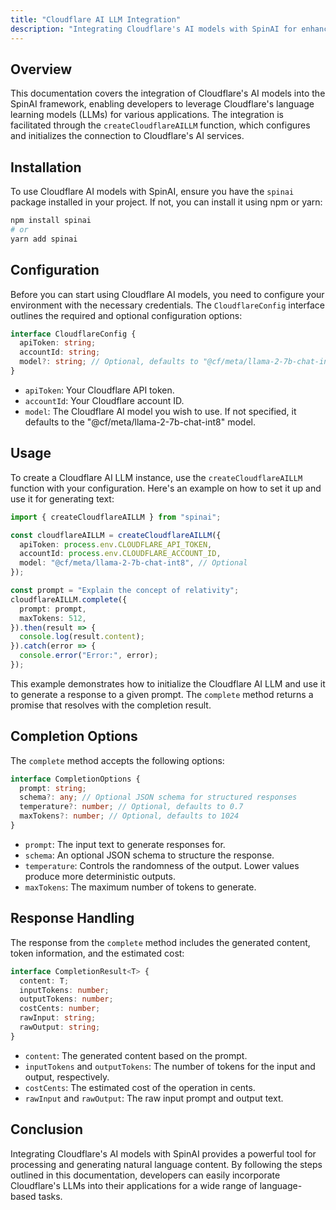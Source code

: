 ```yaml
---
title: "Cloudflare AI LLM Integration"
description: "Integrating Cloudflare's AI models with SpinAI for enhanced language processing capabilities."
---
```


## Overview

This documentation covers the integration of Cloudflare's AI models into the SpinAI framework, enabling developers to leverage Cloudflare's language learning models (LLMs) for various applications. The integration is facilitated through the `createCloudflareAILLM` function, which configures and initializes the connection to Cloudflare's AI services.

## Installation

To use Cloudflare AI models with SpinAI, ensure you have the `spinai` package installed in your project. If not, you can install it using npm or yarn:

```bash
npm install spinai
# or
yarn add spinai
```

## Configuration

Before you can start using Cloudflare AI models, you need to configure your environment with the necessary credentials. The `CloudflareConfig` interface outlines the required and optional configuration options:

```typescript
interface CloudflareConfig {
  apiToken: string;
  accountId: string;
  model?: string; // Optional, defaults to "@cf/meta/llama-2-7b-chat-int8"
}
```

- `apiToken`: Your Cloudflare API token.
- `accountId`: Your Cloudflare account ID.
- `model`: The Cloudflare AI model you wish to use. If not specified, it defaults to the "@cf/meta/llama-2-7b-chat-int8" model.

## Usage

To create a Cloudflare AI LLM instance, use the `createCloudflareAILLM` function with your configuration. Here's an example on how to set it up and use it for generating text:

```typescript
import { createCloudflareAILLM } from "spinai";

const cloudflareAILLM = createCloudflareAILLM({
  apiToken: process.env.CLOUDFLARE_API_TOKEN,
  accountId: process.env.CLOUDFLARE_ACCOUNT_ID,
  model: "@cf/meta/llama-2-7b-chat-int8", // Optional
});

const prompt = "Explain the concept of relativity";
cloudflareAILLM.complete({
  prompt: prompt,
  maxTokens: 512,
}).then(result => {
  console.log(result.content);
}).catch(error => {
  console.error("Error:", error);
});
```

This example demonstrates how to initialize the Cloudflare AI LLM and use it to generate a response to a given prompt. The `complete` method returns a promise that resolves with the completion result.

## Completion Options

The `complete` method accepts the following options:

```typescript
interface CompletionOptions {
  prompt: string;
  schema?: any; // Optional JSON schema for structured responses
  temperature?: number; // Optional, defaults to 0.7
  maxTokens?: number; // Optional, defaults to 1024
}
```

- `prompt`: The input text to generate responses for.
- `schema`: An optional JSON schema to structure the response.
- `temperature`: Controls the randomness of the output. Lower values produce more deterministic outputs.
- `maxTokens`: The maximum number of tokens to generate.

## Response Handling

The response from the `complete` method includes the generated content, token information, and the estimated cost:

```typescript
interface CompletionResult<T> {
  content: T;
  inputTokens: number;
  outputTokens: number;
  costCents: number;
  rawInput: string;
  rawOutput: string;
}
```

- `content`: The generated content based on the prompt.
- `inputTokens` and `outputTokens`: The number of tokens for the input and output, respectively.
- `costCents`: The estimated cost of the operation in cents.
- `rawInput` and `rawOutput`: The raw input prompt and output text.

## Conclusion

Integrating Cloudflare's AI models with SpinAI provides a powerful tool for processing and generating natural language content. By following the steps outlined in this documentation, developers can easily incorporate Cloudflare's LLMs into their applications for a wide range of language-based tasks.